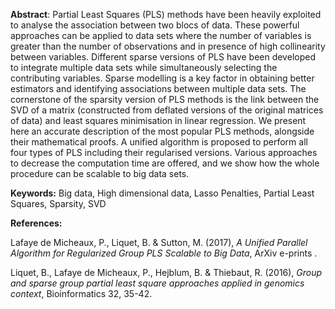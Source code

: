 <span>**Abstract**</span>: Partial Least Squares (PLS) methods have been
heavily exploited to analyse the association between two blocs of data.
These powerful approaches can be applied to data sets where the number
of variables is greater than the number of observations and in presence
of high collinearity between variables. Different sparse versions of PLS
have been developed to integrate multiple data sets while simultaneously
selecting the contributing variables. Sparse modelling is a key factor
in obtaining better estimators and identifying associations between
multiple data sets. The cornerstone of the sparsity version of PLS
methods is the link between the SVD of a matrix (constructed from
deflated versions of the original matrices of data) and least squares
minimisation in linear regression. We present here an accurate
description of the most popular PLS methods, alongside their
mathematical proofs. A unified algorithm is proposed to perform all four
types of PLS including their regularised versions. Various approaches to
decrease the computation time are offered, and we show how the whole
procedure can be scalable to big data sets.

<span>**Keywords:**</span> Big data, High dimensional data, Lasso
Penalties, Partial Least Squares, Sparsity, SVD

<span>**References:**</span>

Lafaye de Micheaux, P., Liquet, B. & Sutton, M. (2017), *A Unified
Parallel Algorithm for Regularized Group PLS Scalable to Big Data*,
ArXiv e-prints .

Liquet, B., Lafaye de Micheaux, P., Hejblum, B. & Thiebaut, R. (2016),
*Group and sparse group partial least square approaches applied in
genomics context*, Bioinformatics 32, 35-42.

